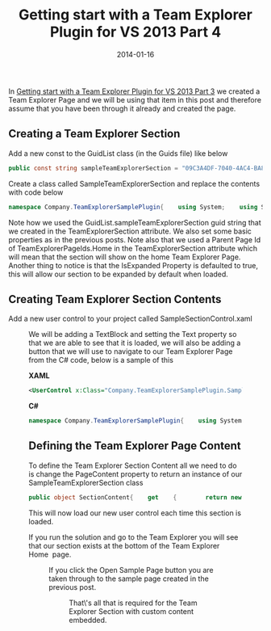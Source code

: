 ﻿---
title: 'Getting start with a Team Explorer Plugin for VS 2013 Part 4'
date: 2014-01-16
tags: ['Visual Studio', 'Visual Studio Plugin', 'Getting Started', 'Team Explorer']
draft: false
summary: 'In Getting start with a Team Explorer Plugin for VS 2013 Part 3 we created a Team Explorer Page and we will be using that item in this post and therefore assume that you have been through it already and created the page.'
---


In [Getting start with a Team Explorer Plugin for VS 2013 Part 3](/blog/2014-01-16/getting-start-with-a-team-explorer-plugin-for-vs-2013-part-3) we created a Team Explorer Page and we will be using that item in this post and therefore assume that you have been through it already and created the page.
 
## Creating a Team Explorer Section
 
Add a new const to the GuidList class (in the Guids file) like below
 
```csharp
public const string sampleTeamExplorerSection = "09C3A4DF-7040-4AC4-BA8B-0740B53BD9D7";
```

Create a class called SampleTeamExplorerSection and replace the contents with code below

```csharp
namespace Company.TeamExplorerSamplePlugin{    using System;    using System.ComponentModel;    using Microsoft.TeamFoundation.Controls;    [TeamExplorerSection(GuidList.sampleTeamExplorerSection, TeamExplorerPageIds.Home, 100)]    public class SampleTeamExplorerSection : ITeamExplorerSection    {        private IServiceProvider serviceProvider;        private bool isBusy;        private bool isExpanded = true;        private bool isVisible = true;        public void Initialize(object sender, SectionInitializeEventArgs e)        {            this.serviceProvider = e.ServiceProvider;        }        public event PropertyChangedEventHandler PropertyChanged;        public void Cancel()        {        }        public object GetExtensibilityService(Type serviceType)        {            return null;        }        public bool IsBusy        {            get            {                return this.isBusy;            }            private set            {                this.isBusy = value;                this.FirePropertyChanged("IsBusy");            }        }        public bool IsExpanded        {            get            {                return this.isExpanded;            }            set            {                this.isExpanded = value;                this.FirePropertyChanged("IsExpanded");            }        }        public bool IsVisible        {            get            {                return this.isVisible;            }            set            {                this.isVisible = value;                this.FirePropertyChanged("IsVisible");            }        }        public void Loaded(object sender, SectionLoadedEventArgs e)        {        }        public void Refresh()        {        }        public void SaveContext(object sender, SectionSaveContextEventArgs e)        {        }        public object SectionContent        {            get            {                return null;            }        }        public string Title        {            get            {                return "Sample Section";            }        }        public void Dispose()        {        }        private void FirePropertyChanged(string propertyName)        {            if (this.PropertyChanged != null)            {                this.PropertyChanged(this, new PropertyChangedEventArgs(propertyName));            }        }    }}
```

Note how we used the GuidList.sampleTeamExplorerSection guid string that we created in the TeamExplorerSection attribute. We also set some basic properties as in the previous posts. Note also that we used a Parent Page Id of TeamExplorerPageIds.Home in the TeamExplorerSection attribute which will mean that the section will show on the home Team Explorer Page. Another thing to notice is that the IsExpanded Property is defaulted to true, this will allow our section to be expanded by default when loaded.

## Creating Team Explorer Section Contents

Add a new user control to your project called SampleSectionControl.xaml

<Figure key="/images/2f60593daf98482d950c8640839944c7.png" src="/images/2f60593daf98482d950c8640839944c7.png" alt="Adding new User Control in Visual Studio" width="0" height="0" caption="Adding SampleSectionControl.xaml User Control" />

We will be adding a TextBlock and setting the Text property so that we are able to see that it is loaded, we will also be adding a button that we will use to navigate to our Team Explorer Page from the C# code, below is a sample of this

**XAML**

```xml
<UserControl x:Class="Company.TeamExplorerSamplePlugin.SampleSectionControl"             xmlns="http://schemas.microsoft.com/winfx/2006/xaml/presentation"             xmlns:x="http://schemas.microsoft.com/winfx/2006/xaml"             xmlns:mc="http://schemas.openxmlformats.org/markup-compatibility/2006"              xmlns:d="http://schemas.microsoft.com/expression/blend/2008"              mc:Ignorable="d"              d:DesignHeight="300" d:DesignWidth="300">    <Grid>        <StackPanel>            <TextBlock Text="Sample Section Content"></TextBlock>            <Button Click="Button_Click" Content="Open Sample Page"></Button>        </StackPanel>    </Grid></UserControl>
```

**C#**

```csharp
namespace Company.TeamExplorerSamplePlugin{    using System;    using System.Windows;    using System.Windows.Controls;    using Microsoft.TeamFoundation.Controls;    /// <summary>    ///     Interaction logic for SampleSectionControl.xaml    /// </summary>    public partial class SampleSectionControl : UserControl    {        private readonly IServiceProvider serviceProvider;        public SampleSectionControl(IServiceProvider serviceProvider)        {            this.InitializeComponent();            this.serviceProvider = serviceProvider;        }        private void Button_Click(object sender, RoutedEventArgs e)        {            var service = this.GetService<ITeamExplorer>();            if (service == null)            {                return;            }            service.NavigateToPage(new Guid(GuidList.sampleTeamExplorerPage), null);        }        public T GetService<T>()        {            if (this.serviceProvider != null)            {                return (T)this.serviceProvider.GetService(typeof(T));            }            return default(T);        }    }}
```

## Defining the Team Explorer Page Content

To define the Team Explorer Section Content all we need to do is change the PageContent property to return an instance of our SampleTeamExplorerSection class

```csharp
public object SectionContent{    get    {        return new SampleSectionControl(serviceProvider);    }}
```

This will now load our new user control each time this section is loaded.

If you run the solution and go to the Team Explorer you will see that our section exists at the bottom of the Team Explorer Home  page.

<Figure key="/images/658ea6f66fd1498b9b545cdb9b9bd2b8.png" src="/images/658ea6f66fd1498b9b545cdb9b9bd2b8.png" alt="Sample Team Explorer Section on Team Explorer Home page" width="0" height="0" caption="Sample Team Explorer Section displayed on the Home page" />

If you click the Open Sample Page button you are taken through to the sample page created in the previous post.

<Figure key="/images/88662ecb626d48239a25f3502d06e9b1.png" src="/images/88662ecb626d48239a25f3502d06e9b1.png" alt="Sample Team Explorer Page displayed after button click" width="0" height="0" caption="Navigating to the Sample Team Explorer Page" />

That\\'s all that is required for the Team Explorer Section with custom content embedded.


